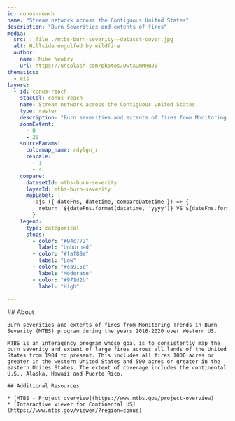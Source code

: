 ```yaml
---
id: conus-reach
name: "Stream network across the Contiguous United States"
description: "Burn Severities and extents of fires"
media:
  src: ::file ./mtbs-burn-severity--dataset-cover.jpg
  alt: Hillside engulfed by wildfire
  author:
    name: Mike Newbry
    url: https://unsplash.com/photos/DwtX9mMHBJ0
thematics:
  - eis
layers:
  - id: conus-reach
    stacCol: conus-reach
    name: Stream network across the Contiguous United States
    type: raster
    description: "Burn severities and extents of fires from Monitoring Trends in Burn Severity (MTBS) program during the years 2016-2021 over Western US"
    zoomExtent:
      - 0
      - 20
    sourceParams:
      colormap_name: rdylgn_r
      rescale:
        - 1
        - 4
    compare:
      datasetId: mtbs-burn-severity  
      layerId: mtbs-burn-severity  
      mapLabel: |
        ::js ({ dateFns, datetime, compareDatetime }) => {
          return `${dateFns.format(datetime, 'yyyy')} VS ${dateFns.format(compareDatetime, 'yyyy')}`;
        }
    legend:
      type: categorical
      stops:
        - color: "#94c772"
          label: "Unburned"
        - color: "#faf88e"
          label: "Low"
        - color: "#ea915e"
          label: "Moderate"
        - color: "#971d2b"
          label: "High"

---
```


<Block>
  <Prose>
    ## About
    
    Burn severities and extents of fires from Monitoring Trends in Burn Severity (MTBS) program during the years 2016-2020 over Western US.
    
    MTBS is an interagency program whose goal is to consistently map the burn severity and extent of large fires across all lands of the United States from 1984 to present. This includes all fires 1000 acres or greater in the western United States and 500 acres or greater in the eastern Unites States. The extent of coverage includes the continental U.S., Alaska, Hawaii and Puerto Rico. 

    ## Additional Resources

    * [MTBS - Project overview](https://www.mtbs.gov/project-overview)
    * [Interactive Viewer for Continental US](https://www.mtbs.gov/viewer/?region=conus)
  </Prose>
</Block>
